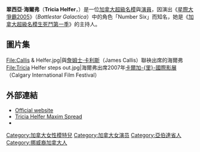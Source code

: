 {{noteTA
|G1=Show
|1=zh-hans:太空堡垒卡拉狄加; zh-hant:星際大爭霸2005;
|2=zh-hans:艾伯塔;zh-hk:亞伯特;zh-tw:亞伯達;
}}
{{Infobox Model
| name          = 翠西亞·海爾弗<br />{{en}}Tricia Helfer
| image         = Tricia_Helfer.jpg
| imagesize     = 
| caption       = 2007年10月19日，翠西亞·海爾弗於 Scream Awards 頒獎典禮
| birthname     = Tricia Janine Helfer
| birthdate     = {{birth date and age|1974|4|11}}
| location      = {{CAN}}[[艾伯塔|艾伯塔]]Donalda
| deathdate     = 
| deathplace    = 
| height        = {{Height|ft=5|in=10}}
| weight        = 
| haircolor     = 
| eyecolor      = 
| measurements  = 
| dress size    = 
| shoesize      = 
| agency        =
| alias(es)     = 
| spouse        = Jonathan Marshall
| homepage      = http://www.triciahelfer.com
}}
'''翠西亞·海爾弗'''（'''Tricia Helfer'''，{{bd|1974年|4月11日}}）是一位[[加拿大|加拿大]][[超級名模|超級名模]]與[[演員|演員]]，因演出《[[星際大爭霸2005|星際大爭霸2005]]》（''Battlestar Galactica''）中的角色「Number Six」而知名，她是《[[加拿大超級名模生死鬥第一季|加拿大超級名模生死鬥第一季]]》的主持人。

== 圖片集 ==
<gallery>
File:Callis & Helfer.jpg|與[[詹姆士·卡利斯|詹姆士·卡利斯]]（James Callis）聯袂出席的海爾弗
File:Tricia Helfer steps out.jpg|海爾弗出席2007年[[卡爾加里國際影展|卡爾加-{里}-國際影展]]（Calgary International Film Festival）
</gallery>

== 外部連結 ==

* [http://www.triciahelfer.com Official website]
* [http://www.maximonline.com/girls_of_maxim/pictures_and_bio/1022/TriciaHelfer.girl&src=GM7070:MD Tricia Helfer Maxim Spread]{{dead link|date=2018年4月 |bot=InternetArchiveBot |fix-attempted=yes }}
* {{imdb name|id=1065454|name=Tricia Helfer}}
{{Commons|Tricia Helfer}}

{{Authority control}}
{{加拿大人物小作品}}
{{DEFAULTSORT:Helfer, Tricia}}

[[Category:加拿大女性模特兒|Category:加拿大女性模特兒]]
[[Category:加拿大女演员|Category:加拿大女演员]]
[[Category:亞伯達省人|Category:亞伯達省人]]
[[Category:挪威裔加拿大人|Category:挪威裔加拿大人]]